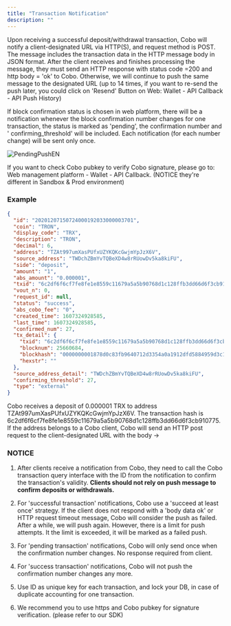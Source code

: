 ```yaml
---
title: "Transaction Notification"
description: ""
---
```


Upon receiving a successful deposit/withdrawal transaction, Cobo will notify a client-designated URL via HTTP(S), and request method is POST. The
message includes the transaction data in the HTTP message body in JSON format. After the client receives and finishes
processing the message, they must send an HTTP response with status code =200 and http body = 'ok' to Cobo. Otherwise,
we will continue to push the same message to the designated URL (up to 14 times, if you want to re-send the push later,
you could click on 'Resend' Button on Web: Wallet - API Callback - API Push History)

If block confirmation status is chosen in web platform, there will be a notification whenever the block confirmation
number changes for one transaction, the status is marked as 'pending', the confirmation number and '
confirming_threshold' will be included. Each notification (for each number change) will be sent only once.

![PendingPushEN](images/pendingpushEN.png)

If you want to check Cobo pubkey to verify Cobo signature, please go to: Web management platform - Wallet - API
Callback. (NOTICE they're different in Sandbox & Prod environment)

### Example

```json
{
  "id": "20201207150724000192033000003701",
  "coin": "TRON",
  "display_code": "TRX",
  "description": "TRON",
  "decimal": 6,
  "address": "TZAt997umXasPUfxUZYKQKcGwjmYpJzX6V",
  "source_address": "TWDchZBmYvTQBeXD4w8rRUowDv5ka8kiFU",
  "side": "deposit",
  "amount": "1",
  "abs_amount": "0.000001",
  "txid": "6c2df6f6cf7fe8fe1e8559c11679a5a5b90768d1c128ffb3dd66d6f3cb910775",
  "vout_n": 0,
  "request_id": null,
  "status": "success",
  "abs_cobo_fee": "0",
  "created_time": 1607324928585,
  "last_time": 1607324928585,
  "confirmed_num": 27,
  "tx_detail": {
    "txid": "6c2df6f6cf7fe8fe1e8559c11679a5a5b90768d1c128ffb3dd66d6f3cb910775",
    "blocknum": 25660684,
    "blockhash": "0000000001878d0c83fb9640712d3354a0a1912dfd5884959d3c1a16b6f62e1c",
    "hexstr": ""
  },
  "source_address_detail": "TWDchZBmYvTQBeXD4w8rRUowDv5ka8kiFU",
  "confirming_threshold": 27,
  "type": "external"
}
```
Cobo receives a deposit of 0.000001 TRX to address TZAt997umXasPUfxUZYKQKcGwjmYpJzX6V. The transaction hash is
6c2df6f6cf7fe8fe1e8559c11679a5a5b90768d1c128ffb3dd66d6f3cb910775. If the address belongs to a Cobo client, Cobo will
send an HTTP post request to the client-designated URL with the body ->

### NOTICE

1. After clients receive a notification from Cobo, they need to call the Cobo transaction query interface with the ID
   from the notification to confirm the transaction's validity. **Clients should not rely on push message to confirm
   deposits or withdrawals.**

2. For 'successful transaction' notifications, Cobo use a 'succeed at least once' strategy. If the client does not
   respond with a 'body data ok' or HTTP request timeout message, Cobo will consider the push as failed. After a while,
   we will push again. However, there is a limit for push attempts. It the limit is exceeded, it will be marked as a
   failed push.

3. For 'pending transaction' notifications, Cobo will only send once when the confirmation number changes. No response
   required from client.

4. For 'success transaction' notifications, Cobo will not push the confirmation number changes any more.

5. Use ID as unique key for each transaction, and lock your DB, in case of duplicate accounting for one transaction.

6. We recommend you to use https and Cobo pubkey for signature verification. (please refer to our SDK)
